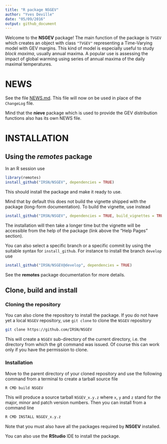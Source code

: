 ```yaml
---
title: "R package NSGEV"
author: "Yves Deville"
date: "05/09/2016"
output: github_document
---
```


Welcome to the **NSGEV** package! The main function of the package is
`TVGEV` which creates an object with class `"TVGEV"` representing a
Time-Varying model with GEV margins. This kind of model is especially
useful to study *block maxima*, usually annual maxima. A popular use is
assessing the impact of global warming using series of annual maxima
of the daily maximal temperatures.


# NEWS

See the file [NEWS.md](NEWS.md). 
This file will now on be used in place of the `ChangeLog` file.

Mind that the **nieve** package which is used to provide the GEV distribution functions also has its own NEWS file.

# INSTALLATION

## Using the *remotes* package

In an R session use

```r
library(remotes)
install_github("IRSN/NSGEV", dependencies = TRUE)
```

This should install the package and make it ready to use.

Mind that by default this does not build the vignette shipped with the
package (long-form documentation). To build the vignette, use instead

```r
install_github("IRSN/NSGEV", dependencies = TRUE, build_vignettes = TRUE)
```
The installation will then take a longer time but the vignette will be
accessible from the help of the package (link above the "Help Pages"
section).

You can also select a specific branch or a specific commit by using
the suitable syntax for `install_github`. For instance to install the
branch `develop` use

```r
install_github("IRSN/NSGEV@develop", dependencies = TRUE)
```
See the **remotes** package documentation for more details.

## Clone, build and install

### Cloning the repository

You can also clone the repository to install the package.  If you do
not have yet a local `NSGEV` repository, use `git clone` to clone the
`NSGEV` repository

``` bash
git clone https://github.com/IRSN/NSGEV
```

This will create a `NSGEV` sub-directory of the current directory,
i.e. the directory from which the git command was issued. Of course
this can work only if you have the permission to clone.

### Installation

Move to the parent directory of your cloned repository and use the
following command from a terminal to create a tarball source file

``` bash
R CMD build NSGEV
```
This will produce a source tarball `NSGEV_x.y.z` where `x`, `y` and
`z` stand for the major, minor and patch version numbers. Then you can
install from a command line

``` bash
R CMD INSTALL NSGEV_x.y.z
```
Note that you must also have all the packages required by **NSGEV**
installed.

You can also use the **RStudio** IDE to install the package.
